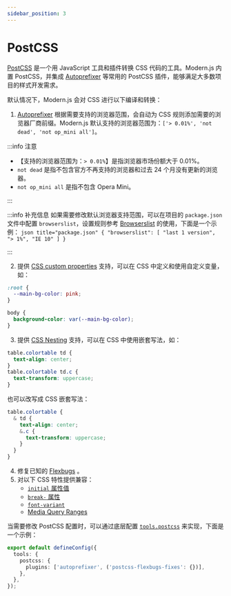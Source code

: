 ```yaml
---
sidebar_position: 3
---
```


# PostCSS

[PostCSS](https://postcss.org/) 是一个用 JavaScript 工具和插件转换 CSS 代码的工具。Modern.js 内置 PostCSS，并集成 [Autoprefixer](https://github.com/postcss/autoprefixer) 等常用的 PostCSS 插件，能够满足大多数项目的样式开发需求。

默认情况下，Modern.js 会对 CSS 进行以下编译和转换：

1. [Autoprefixer](https://github.com/postcss/autoprefixer) 根据需要支持的浏览器范围，会自动为 CSS 规则添加需要的浏览器厂商前缀。Modern.js 默认支持的浏览器范围为：`['> 0.01%', 'not dead', 'not op_mini all']`。

:::info 注意

- 【支持的浏览器范围为：`> 0.01%`】是指浏览器市场份额大于 0.01%。
- `not dead` 是指不包含官方不再支持的浏览器和过去 24 个月没有更新的浏览器。
- `not op_mini all` 是指不包含 Opera Mini。

:::

:::info 补充信息
如果需要修改默认浏览器支持范围，可以在项目的 `package.json` 文件中配置 `browserslist`，设置规则参考 [Browserslist](https://github.com/browserslist/browserslist) 的使用，下面是一个示例：
`json title="package.json" { "browserslist": [ "last 1 version", "> 1%", "IE 10" ] } `

:::

2. 提供 [CSS custom properties](https://www.w3.org/TR/css-variables-1/) 支持，可以在 CSS 中定义和使用自定义变量，如：

```css
:root {
  --main-bg-color: pink;
}

body {
  background-color: var(--main-bg-color);
}
```

3. 提供 [CSS Nesting](https://drafts.csswg.org/css-nesting-1/) 支持，可以在 CSS 中使用嵌套写法，如：

```css
table.colortable td {
  text-align: center;
}
table.colortable td.c {
  text-transform: uppercase;
}
```

也可以改写成 CSS 嵌套写法：

```css
table.colortable {
  & td {
    text-align: center;
    &.c {
      text-transform: uppercase;
    }
  }
}
```

4. 修复已知的 [Flexbugs](https://github.com/philipwalton/flexbugs) 。
5. 对以下 CSS 特性提供兼容：
   - [`initial` 属性值](https://developer.mozilla.org/en-US/docs/Web/CSS/initial_value)
   - [`break-` 属性](https://developer.mozilla.org/en-US/docs/Web/CSS/break-after)
   - [`font-variant`](https://developer.mozilla.org/en-US/docs/Web/CSS/font-variant)
   - [Media Query Ranges](https://developer.mozilla.org/en-US/docs/Web/CSS/Media_Queries/Using_media_queries#syntax_improvements_in_level_4)

当需要修改 PostCSS 配置时，可以通过底层配置 [`tools.postcss`](/configure/app/tools/postcss) 来实现，下面是一个示例：

```ts title="modern.config.ts"
export default defineConfig({
  tools: {
    postcss: {
      plugins: ['autoprefixer', ('postcss-flexbugs-fixes': {})],
    },
  },
});
```

